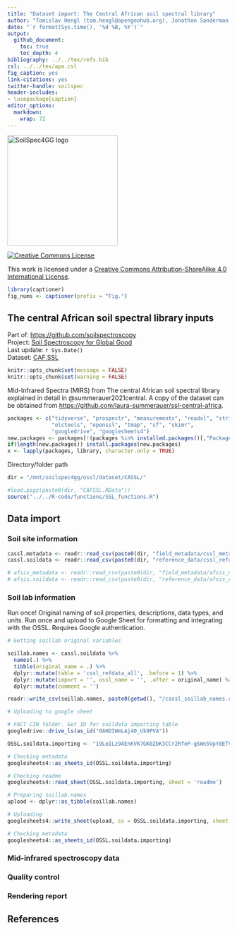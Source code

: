 ```yaml
---
title: "Dataset import: The Central African soil spectral library"
author: "Tomislav Hengl (tom.hengl@opengeohub.org), Jonathan Sanderman (jsanderman@woodwellclimate.org), and Jose Lucas Safanelli (jsafanelli@woodwellclimate.org) - "
date: "`r format(Sys.time(), '%d %B, %Y')`"
output: 
  github_document:
    toc: true
    toc_depth: 4
bibliography: ../../tex/refs.bib
csl: ../../tex/apa.csl  
fig_caption: yes
link-citations: yes
twitter-handle: soilspec
header-includes:
- \usepackage{caption}
editor_options: 
  markdown: 
    wrap: 72
---
```


[<img src="../../img/soilspec4gg-logo_fc.png" alt="SoilSpec4GG logo" width="250"/>](https://soilspectroscopy.org/)

[<img alt="Creative Commons License" style="border-width:0" src="https://i.creativecommons.org/l/by-sa/4.0/88x31.png" />](http://creativecommons.org/licenses/by-sa/4.0/)

This work is licensed under a [Creative Commons Attribution-ShareAlike 4.0 International License](http://creativecommons.org/licenses/by-sa/4.0/).


```r
library(captioner)
fig_nums <- captioner(prefix = "Fig.")
```

## The central African soil spectral library inputs

Part of: <https://github.com/soilspectroscopy>  
Project: [Soil Spectroscopy for Global
Good](https://soilspectroscopy.org)  
Last update: `r Sys.Date()`  
Dataset: [CAF.SSL](https://soilspectroscopy.github.io/ossl-manual/soil-spectroscopy-tools-and-users.html#caf.ssl)

```r
knitr::opts_chunk$set(message = FALSE)
knitr::opts_chunk$set(warning = FALSE)
```

Mid-Infrared Spectra (MIRS) from The central African soil spectral library explained in detail in @summerauer2021central.
A copy of the dataset can be obtained from <https://github.com/laura-summerauer/ssl-central-africa>.

```r
packages <- c("tidyverse", "prospectr", "measurements", "readxl", "stringr",
              "olctools", "openssl", "tmap", "sf", "skimr",
              "googledrive", "googlesheets4")
new.packages <- packages[!(packages %in% installed.packages()[,"Package"])]
if(length(new.packages)) install.packages(new.packages)
x <- lapply(packages, library, character.only = TRUE)
```

Directory/folder path

```r
dir = "/mnt/soilspec4gg/ossl/dataset/CASSL/"
```

```r
#load.pigz(paste0(dir, "CAFSSL.RData"))
source("../../R-code/functions/SSL_functions.R")
```

## Data import

### Soil site information

```r
cassl.metadata <- readr::read_csv(paste0(dir, "field_metadata/cssl_metadata_all.csv"))
cassl.soildata <- readr::read_csv(paste0(dir, "reference_data/cssl_refdata_all.csv"))

# afsis_metadata <- readr::read_csv(paste0(dir, "field_metadata/afsis_metadata.csv"))
# afsis.soildata <- readr::read_csv(paste0(dir, "reference_data/afsis_refdata.csv"))
```

### Soil lab information

Run once! Original naming of soil properties, descriptions, data types, and units. Run once and upload to Google Sheet for formatting and integrating with the OSSL. Requires Google authentication.

```r
# Getting soillab original variables

soillab.names <- cassl.soildata %>%
  names(.) %>%
  tibble(original_name = .) %>%
  dplyr::mutate(table = 'cssl_refdata_all', .before = 1) %>%
  dplyr::mutate(import = '', ossl_name = '', .after = original_name) %>%
  dplyr::mutate(comment = '')

readr::write_csv(soillab.names, paste0(getwd(), "/cassl_soillab_names.csv"))

# Uploading to google sheet

# FACT CIN folder. Get ID for soildata importing table
googledrive::drive_ls(as_id("0AHDIWmLAj40_Uk9PVA"))

OSSL.soildata.importing <- "19LeILz9AEnKVK7GK0ZbK3CCr2RfeP-gSWn5VpY8ETVM"

# Checking metadata
googlesheets4::as_sheets_id(OSSL.soildata.importing)

# Checking readme
googlesheets4::read_sheet(OSSL.soildata.importing, sheet = 'readme')

# Preparing soillab.names
upload <- dplyr::as_tibble(soillab.names)

# Uploading
googlesheets4::write_sheet(upload, ss = OSSL.soildata.importing, sheet = "CAF")

# Checking metadata
googlesheets4::as_sheets_id(OSSL.soildata.importing)
```

### Mid-infrared spectroscopy data

### Quality control

### Rendering report

## References

<!-- ## Data import -->

<!-- ### Soil site and laboratory data import: -->

<!-- ```{r} -->
<!-- cassl.xy = read.csv(paste0(dir, "field_metadata/cssl_metadata_all.csv")) -->
<!-- cassl.xy$observation.date.begin_iso.8601_yyyy.mm.dd = cassl.xy$sampling_date -->
<!-- cassl.xy$observation.date.end_iso.8601_yyyy.mm.dd = cassl.xy$sampling_date -->
<!-- cassl.xy$layer.upper.depth_usda_cm = ifelse(cassl.xy$sampling_layer=="0-20", 0, 20) -->
<!-- cassl.xy$layer.lower.depth_usda_cm = ifelse(cassl.xy$sampling_layer=="20-50", 20, 50) -->
<!-- cassl.xy$id.layer_local_c = cassl.xy$sample_id -->
<!-- ``` -->

<!-- #### Soil lab information -->

<!-- Harmonization function: -->

<!-- ```{r} -->
<!-- cassl.df = read.csv(paste0(dir, "reference_data/ssl_refdata_all.csv")) -->
<!-- ## https://github.com/laura-summerauer/ssl-central-africa/tree/main/data/reference_data -->
<!-- in.name = c("tc", "tn", "ph_h2o", "ph_kcl", "ph_cacl2", "clay_0.0.002", -->
<!--             "silt_0.002.0.05", "sand_0.05.2", "al_icp", "ca_icp", "mg_icp", "k_icp", "na_icp", "fe_icp") -->
<!-- #in.name[which(!in.name %in% names(casslt.df))] -->
<!-- cassl.soil = as.data.frame(cassl.df[,in.name]) -->
<!-- out.name = c("oc_usda.calc_wpct", "n.tot_usda.4h2_wpct", "ph.h2o_usda.4c1_index", "ph.kcl_usda.4c1_index", "ph.cacl2_usda.4c1_index", -->
<!--              "clay.tot_usda.3a1_wpct", "silt.tot_usda.3a1_wpct", "sand.tot_usda.3a1_wpct", -->
<!--              "al.kcl_usda.4b3_cmolkg", "ca.ext_usda.4b1_cmolkg", "mg.ext_usda.4b1_cmolkg", "k.ext_usda.4b1_cmolkg",  -->
<!--              "na.ext_usda.4b1_cmolkg", "fe.kcl_usda.4b3_mgkg") -->
<!-- ## compare values -->
<!-- #summary(cassl.soil$k_icp) -->
<!-- #summary(cassl.soil$ca_icp) -->
<!-- #summary(cassl.soil$clay_0.0.002) -->
<!-- fun.lst = as.list(rep("x*1", length(in.name))) -->
<!-- fun.lst[[which(in.name=="tc")]] = "x/10" -->
<!-- fun.lst[[which(in.name=="tn")]] = "x/10" -->
<!-- fun.lst[[which(in.name=="ca_icp")]] = "x/200" -->
<!-- fun.lst[[which(in.name=="mg_icp")]] = "x/121" -->
<!-- fun.lst[[which(in.name=="na_icp")]] = "x/230" -->
<!-- fun.lst[[which(in.name=="k_icp")]] = "x/391" -->
<!-- fun.lst[[which(in.name=="al_icp")]] = "x/90" -->
<!-- ## save translation rules: -->
<!-- #View(data.frame(in.name, out.name, unlist(fun.lst))) -->
<!-- write.csv(data.frame(in.name, out.name, unlist(fun.lst)), "./cassl_soilab_transvalues.csv") -->
<!-- cassl.soil.f = transvalues(cassl.soil, out.name, in.name, fun.lst) -->
<!-- cassl.soil.f$id.layer_local_c = cassl.df$sample_id -->
<!-- ## Total C indicated but almost all of the samples are highly acidic so TC = SOC -->
<!-- ## We can be conservative and say TC = TOC only where pH was measured and pH < 7.0. -->
<!-- cassl.soil.f$oc_usda.calc_wpct = ifelse(cassl.soil.f$ph.h2o_usda.4c1_index > 7, NA, cassl.soil.f$oc_usda.calc_wpct) -->
<!-- cassl.soil.f$c.tot_usda.4h2_wpct = ifelse(cassl.soil.f$ph.h2o_usda.4c1_index < 7, NA, cassl.soil.f$oc_usda.calc_wpct) -->
<!-- ``` -->

<!-- Exporting the table: -->

<!-- ```{r} -->
<!-- cassl.soil.f$id.layer_uuid_c = openssl::md5(make.unique(paste0("CASSL", cassl.soil.f$id.layer_local_c))) -->
<!-- cassl.soil.f$sample.doi_idf_c = "10.5281/zenodo.4320395" -->
<!-- cassl.soil.f$sample.contact.name_utf8_txt = "Laura Summerauer" -->
<!-- cassl.soil.f$sample.contact.email_ietf_email = "laura.summerauer@usys.ethz.ch" -->
<!-- x.na = soilab.name[which(!soilab.name %in% names(cassl.soil.f))] -->
<!-- if(length(x.na)>0){ for(i in x.na){ cassl.soil.f[,i] <- NA } } -->
<!-- soilab.rds = paste0(dir, "ossl_soillab_v1.rds") -->
<!-- if(!file.exists(soilab.rds)){ -->
<!--   saveRDS.gz(cassl.soil.f[,soilab.name], soilab.rds) -->
<!-- } -->
<!-- ``` -->

<!-- #### Soil site information -->

<!-- ```{r} -->
<!-- cassl.xy$longitude_wgs84_dd = cassl.xy$gps_long -->
<!-- cassl.xy$latitude_wgs84_dd = cassl.xy$gps_lat -->
<!-- cassl.xy$id.layer_uuid_c = plyr::join(cassl.xy["id.layer_local_c"], cassl.soil.f[c("id.layer_local_c","id.layer_uuid_c")])$id.layer_uuid_c -->
<!-- cassl.site = as.data.frame(cassl.xy[,c("layer.upper.depth_usda_cm", "layer.lower.depth_usda_cm",  -->
<!--                                           "latitude_wgs84_dd", "longitude_wgs84_dd", -->
<!--                                            "id.layer_local_c", "id.layer_uuid_c")]) -->
<!-- cassl.site$id.location_olc_c = olctools::encode_olc(cassl.site$latitude_wgs84_dd, cassl.site$longitude_wgs84_dd, 10) -->
<!-- ``` -->

<!-- Exporting the table: -->

<!-- ```{r} -->
<!-- cassl.site$observation.ogc.schema.title_ogc_txt = 'Open Soil Spectroscopy Library' -->
<!-- cassl.site$observation.ogc.schema_idn_url = 'https://soilspectroscopy.github.io/' -->
<!-- cassl.site$dataset.title_utf8_txt = "The Central African Soil Spectral Library" -->
<!-- cassl.site$dataset.doi_idf_c = "10.5281/zenodo.4320395" -->
<!-- cassl.site$surveyor.address_utf8_txt = "Department of Environmental Systems Science, ETH Zurich, Zurich Switzerland" -->
<!-- cassl.site$surveyor.contact_ietf_email = "laura.summerauer@usys.ethz.ch" -->
<!-- cassl.site$dataset.code_ascii_c = "CAF.SSL" -->
<!-- cassl.site$location.method_any_c = "GPS" -->
<!-- cassl.site$observation.date.begin_iso.8601_yyyy.mm.dd = cassl.xy$sampling_date -->
<!-- cassl.site$observation.date.end_iso.8601_yyyy.mm.dd = cassl.xy$sampling_date -->
<!-- cassl.site$dataset.license.title_ascii_txt = "CC-BY"  -->
<!-- cassl.site$dataset.license.address_idn_url = "https://creativecommons.org/licenses/by/4.0/" -->
<!-- cassl.site$dataset.address_idn_url = "Department of Environmental Systems Science, ETH Zurich, Zurich Switzerland" -->
<!-- cassl.site$dataset.owner_utf8_txt = "ETH Zurich" -->
<!-- cassl.site$dataset.contact.name_utf8_txt = "Laura Summerauer" -->
<!-- cassl.site$dataset.contact_ietf_email = "laura.summerauer@usys.ethz.ch" -->
<!-- x.na = site.name[which(!site.name %in% names(cassl.site))] -->
<!-- if(length(x.na)>0){ for(i in x.na){ cassl.site[,i] <- NA } } -->
<!-- soilsite.rds = paste0(dir, "ossl_soilsite_v1.rds") -->
<!-- if(!file.exists(soilsite.rds)){ -->
<!--   saveRDS.gz(cassl.site[,site.name], soilsite.rds) -->
<!-- } -->
<!-- ``` -->


<!-- ### Mid-infrared spectroscopy data -->

<!-- Mid-infrared (MIR) soil spectroscopy raw data (<https://doi.org/10.5281/zenodo.4351254>): -->

<!-- ```{r} -->
<!-- if(!exists("cassl.mir")){ -->
<!--   cassl.mir = vroom::vroom(paste0(dir, "/spectra_data/cssl_spectra.csv")) -->
<!-- } -->
<!-- dim(cassl.mir) -->
<!-- ``` -->

<!-- Add the [Universal Unique -->
<!-- Identifier](https://cran.r-project.org/web/packages/uuid/) (UUI): -->

<!-- ```{r} -->
<!-- cassl.mir$id.scan_uuid_c = openssl::md5(make.unique(paste0("CAF.SSL", cassl.mir$sample_id))) -->
<!-- ``` -->

<!-- Resampling the MIR spectra from the original window size to 2 cm-1 in `cassl.abs`: -->

<!-- ```{r} -->
<!-- sel.abs = names(cassl.mir)[-which(names(cassl.mir) %in% c("sample_id","id.scan_uuid_c"))] -->
<!-- ## 3708 -->
<!-- #summary(as.numeric(sel.abs)) -->
<!-- cassl.abs = cassl.mir[,c("id.scan_uuid_c", "sample_id", sel.abs)] -->
<!-- na.lst = rowSums(cassl.abs[,sel.abs]) -->
<!-- str(which(is.na(na.lst))) -->
<!-- ## several incomplete scans -->
<!-- #cassl.abs = cassl.abs[-which(is.na(na.lst)),] -->
<!-- dim(cassl.abs) -->
<!-- ``` -->


<!-- ```{r} -->
<!-- wav.mir = as.numeric(sel.abs) # Get wavelength only -->
<!-- #summary(wav.mir) -->
<!-- # Creating a matrix with only spectral values to resample it -->
<!-- cassl.mir.spec = as.matrix(cassl.abs[,sel.abs]) -->
<!-- colnames(cassl.mir.spec) = wav.mir -->
<!-- rownames(cassl.mir.spec) = cassl.abs$id.scan_uuid_c -->
<!-- samples.na.gaps = apply(cassl.mir.spec, 1, FUN=function(j){ round(100*sum(is.na(j))/length(j), 3)})  -->
<!-- samples.negative = apply(cassl.mir.spec, 1, FUN=function(j){ round(100*sum(j <= 0, na.rm=TRUE)/length(j), 3) }) -->
<!-- sum(samples.negative>0) -->
<!-- samples.extreme = apply(cassl.mir.spec, 1, FUN=function(j){ round(100*sum(j >= 3, na.rm=TRUE)/length(j), 3) }) -->
<!-- sum(samples.extreme>0) -->
<!-- ``` -->

<!-- ```{r} -->
<!-- cassl.mir.f = prospectr::resample(cassl.mir.spec, wav.mir, seq(600, 4000, 2))  -->
<!-- cassl.mir.f = round(as.data.frame(cassl.mir.f)*1000) -->
<!-- mir.n = paste0("scan_mir.", seq(600, 4000, 2), "_abs") -->
<!-- colnames(cassl.mir.f) = mir.n -->
<!-- cassl.mir.f$id.scan_uuid_c = rownames(cassl.mir.spec) -->
<!-- ``` -->

<!-- Plotting MIR spectra to see if there are still maybe negative values in the table: -->

<!-- ```{r} -->
<!-- matplot(y=as.vector(t(cassl.mir.f[250,mir.n])), x=seq(600, 4000, 2), -->
<!--         ylim = c(0,3000), -->
<!--         type = 'l',  -->
<!--         xlab = "Wavelength",  -->
<!--         ylab = "Absorbance" -->
<!--         ) -->
<!-- ``` -->

<!-- Export final MIR table: -->

<!-- ```{r} -->
<!-- cassl.mir.f$id.layer_local_c = plyr::join(cassl.mir.f["id.scan_uuid_c"], cassl.abs[c("id.scan_uuid_c","sample_id")])$sample_id -->
<!-- cassl.mir.f$id.layer_uuid_c = plyr::join(cassl.mir.f["id.layer_local_c"], cassl.soil.f[c("id.layer_local_c","id.layer_uuid_c")], match="first")$id.layer_uuid_c -->
<!-- summary(is.na(cassl.mir.f$id.layer_uuid_c)) -->
<!-- cassl.mir.f$model.name_utf8_txt = "Bruker Vertex 70 with HTS-XT accessory" -->
<!-- cassl.mir.f$model.code_any_c = "Bruker_Vertex_70.HTS.XT" -->
<!-- cassl.mir.f$method.light.source_any_c = "" -->
<!-- cassl.mir.f$method.preparation_any_c = "" -->
<!-- cassl.mir.f$scan.file_any_c = "" -->
<!-- cassl.mir.f$scan.date.begin_iso.8601_yyyy.mm.dd = as.Date("2014-01-01") -->
<!-- cassl.mir.f$scan.date.end_iso.8601_yyyy.mm.dd = as.Date("2018-08-01") -->
<!-- cassl.mir.f$scan.license.title_ascii_txt = "CC-BY" -->
<!-- cassl.mir.f$scan.license.address_idn_url = "https://creativecommons.org/licenses/by/4.0/" -->
<!-- cassl.mir.f$scan.doi_idf_c = "10.5281/zenodo.4320395" -->
<!-- cassl.mir.f$scan.contact.name_utf8_txt = "Laura Summerauer" -->
<!-- cassl.mir.f$scan.contact.email_ietf_email = "laura.summerauer@usys.ethz.ch" -->
<!-- cassl.mir.f$scan.mir.nafreq_ossl_pct = samples.na.gaps -->
<!-- cassl.mir.f$scan.mir.negfreq_ossl_pct = samples.negative -->
<!-- cassl.mir.f$scan.mir.extfreq_ossl_pct = samples.extreme -->
<!-- ``` -->

<!-- Save to RDS file: -->

<!-- ```{r} -->
<!-- x.na = mir.name[which(!mir.name %in% names(cassl.mir.f))] -->
<!-- if(length(x.na)>0){ for(i in x.na){ cassl.mir.f[,i] <- NA } } -->
<!-- #str(cassl.mir.f[,mir.name[1:24]]) -->
<!-- mir.rds = paste0(dir, "ossl_mir_v1.rds") -->
<!-- if(!file.exists(mir.rds)){ -->
<!--   saveRDS.gz(cassl.mir.f[,mir.name], mir.rds) -->
<!-- } -->
<!-- #rm(cassl.mir.spec); rm(cassl.mir); rm(cassl.abs) -->
<!-- #gc() -->
<!-- ``` -->

<!-- ### Quality control -->

<!-- Check if some points don't have any spectral scans: -->

<!-- ```{r} -->
<!-- mis.r = cassl.mir.f$id.layer_uuid_c %in% cassl.site$id.layer_uuid_c -->
<!-- summary(mis.r) -->
<!-- summary(duplicated(cassl.mir.f$id.scan_uuid_c)) -->
<!-- ## All OK -->
<!-- ``` -->


<!-- ### Distribution of points -->

<!-- We can plot an world map showing distribution of the sampling locations -->
<!-- for the CAF points. -->

<!-- ```{r, cassl.pnts_sites} -->
<!-- cassl.map = NULL -->
<!-- library(maptools) -->
<!-- data(wrld_simpl) -->
<!-- afr = wrld_simpl[wrld_simpl$REGION==2,] -->
<!-- mapWorld = borders(afr, colour = 'gray50', fill = 'gray50') -->
<!-- cassl.map = ggplot() + mapWorld -->
<!-- cassl.map = cassl.map + geom_point(aes(x=cassl.site$longitude_wgs84_dd, y=cassl.site$latitude_wgs84_dd), color = 'blue', shape = 18, size=.9) + coord_fixed(ratio=1.1) -->
<!-- cassl.map -->
<!-- ``` -->

<!-- `r fig_nums("cassl.pnts_sites", "The Central African Soil Spectral Library locations of sites across the globe.")` -->

<!-- Warning: Removed 167 rows containing missing values (geom_point). -->

<!-- ```{r, eval=FALSE} -->
<!-- #save.image.pigz(file=paste0(dir, "CAFSSL.RData"), n.cores=32) -->
<!-- #rmarkdown::render("dataset/CASSL/README.Rmd") -->
<!-- ``` -->

<!-- ## References -->
